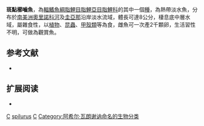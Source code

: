{{Speciesbox 
| taxon = Ctenobrycon spilurus
| status = NE
| status_system = IUCN3.1
| authority =  [[Achille_Valenciennes|Valenciennes]], 1850
| synonyms = *''Tetragonopterus spilurus''<br /><small>Valenciennes, 1850</small>
}}
'''斑點櫛嚙魚'''，為[[輻鰭魚綱|輻鰭魚綱]][[脂鯉目|脂鯉目]][[脂鯉亞目|脂鯉亞目]][[脂鯉科|脂鯉科]]的其中一個[[種|種]]，為熱帶淡水魚，分布於[[南美洲|南美洲]][[奧里諾科河|奧里諾科河]]及[[圭亞那|圭亞那]]沿岸淡水流域，體長可達8公分，棲息底中層水域，屬雜食性，以[[植物|植物]]、[[昆蟲|昆蟲]]、[[甲殼類|甲殼類]]等為食，雌魚可一次產2千顆卵，生活習性不明，可做為觀賞魚。

==参考文献==
{{refbegin}}
*{{FishBase_species|genus=Ctenobrycon|species=spilurus|year=2013|month=11}}
{{refend}}

== 扩展阅读 ==
{{refbegin}}
*{{wikispecies-inline|Ctenobrycon spilurus|斑點櫛嚙魚}}
{{refend}}
{{Taxonbar|from=Q5191633}}

[[Category:觀賞魚|C]]
[[Category:櫛嚙魚屬|spilurus]]
[[Category:1850年描述的魚類|C]]
[[Category:阿希尔·瓦朗谢讷命名的生物分类|Category:阿希尔·瓦朗谢讷命名的生物分类]]


{{魚類小作品}}